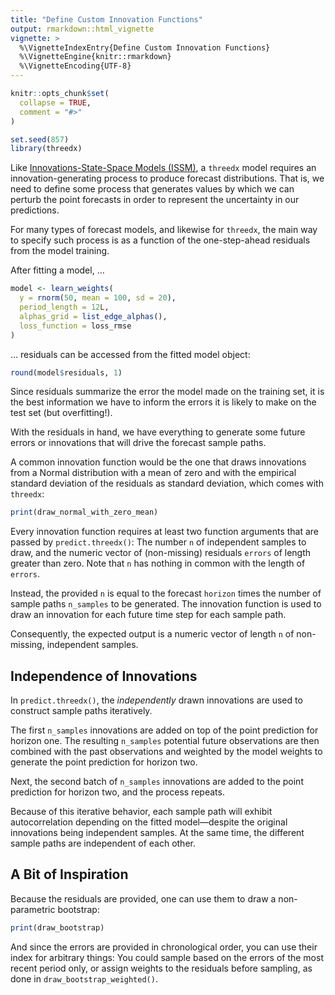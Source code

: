 ```yaml
---
title: "Define Custom Innovation Functions"
output: rmarkdown::html_vignette
vignette: >
  %\VignetteIndexEntry{Define Custom Innovation Functions}
  %\VignetteEngine{knitr::rmarkdown}
  %\VignetteEncoding{UTF-8}
---
```


```r
knitr::opts_chunk$set(
  collapse = TRUE,
  comment = "#>"
)
```

```r
set.seed(857)
library(threedx)
```

Like [Innovations-State-Space Models (ISSM)](https://otexts.com/fpp3/ets.html), a `threedx` model requires an innovation-generating process to produce forecast distributions. That is, we need to define some process that generates values by which we can perturb the point forecasts in order to represent the uncertainty in our predictions.

For many types of forecast models, and likewise for `threedx`, the main way to specify such process is as a function of the one-step-ahead residuals from the model training.

After fitting a model, ...

```r
model <- learn_weights(
  y = rnorm(50, mean = 100, sd = 20),
  period_length = 12L,
  alphas_grid = list_edge_alphas(),
  loss_function = loss_rmse
)
```

... residuals can be accessed from the fitted model object:

```r
round(model$residuals, 1)
```

Since residuals summarize the error the model made on the training set, it is the best information we have to inform the errors it is likely to make on the test set (but overfitting!).

With the residuals in hand, we have everything to generate some future errors or innovations that will drive the forecast sample paths.

A common innovation function would be the one that draws innovations from a Normal distribution with a mean of zero and with the empirical standard deviation of the residuals as standard deviation, which comes with `threedx`:

```r
print(draw_normal_with_zero_mean)
```

Every innovation function requires at least two function arguments that are passed by `predict.threedx()`: The number `n` of independent samples to draw, and the numeric vector of (non-missing) residuals `errors` of length greater than zero. Note that `n` has nothing in common with the length of `errors`. 

Instead, the provided `n` is equal to the forecast `horizon` times the number of sample paths `n_samples` to be generated. The innovation function is used to draw an innovation for each future time step for each sample path.

Consequently, the expected output is a numeric vector of length `n` of non-missing, independent samples.

## Independence of Innovations

In `predict.threedx()`, the *independently* drawn innovations are used to construct sample paths iteratively.

The first `n_samples` innovations are added on top of the point prediction for horizon one. The resulting `n_samples` potential future observations are then combined with the past observations and weighted by the model weights to generate the point prediction for horizon two.

Next, the second batch of `n_samples` innovations are added to the point prediction for horizon two, and the process repeats.

Because of this iterative behavior, each sample path will exhibit autocorrelation depending on the fitted model---despite the original innovations being independent samples. At the same time, the different sample paths are independent of each other.

## A Bit of Inspiration

Because the residuals are provided, one can use them to draw a non-parametric bootstrap:

```r
print(draw_bootstrap)
```

And since the errors are provided in chronological order, you can use their index for arbitrary things: You could sample based on the errors of the most recent period only, or assign weights to the residuals before sampling, as done in `draw_bootstrap_weighted()`.

